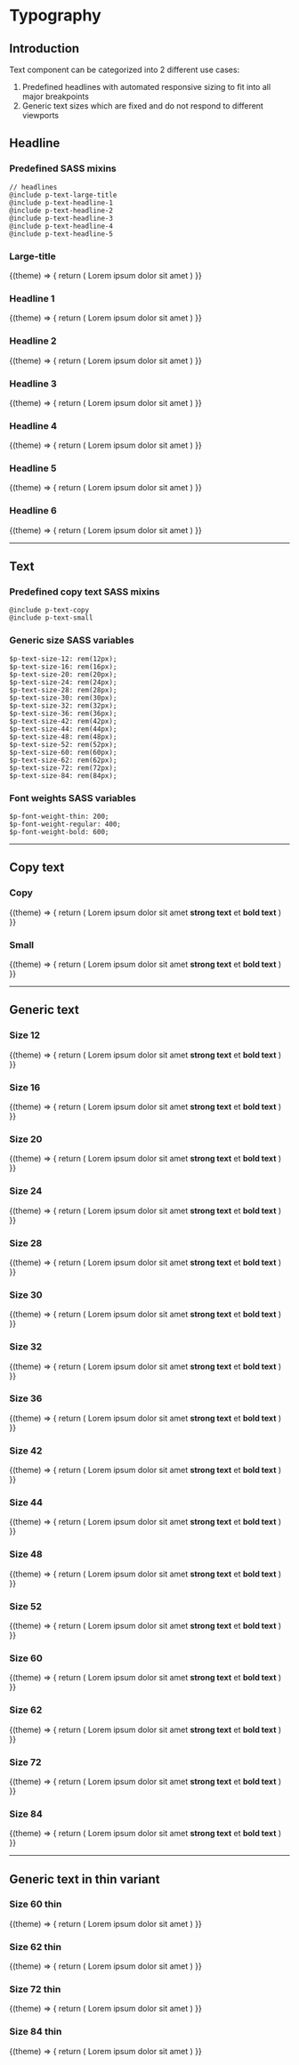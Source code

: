 
# Typography

## Introduction
Text component can be categorized into 2 different use cases:

1. Predefined headlines with automated responsive sizing to fit into all major breakpoints
2. Generic text sizes which are fixed and do not respond to different viewports

## Headline

### Predefined SASS mixins
```
// headlines
@include p-text-large-title
@include p-text-headline-1
@include p-text-headline-2
@include p-text-headline-3
@include p-text-headline-4
@include p-text-headline-5
```

### Large-title

<Example noTheme={false} className="sg-example-text">
  {(theme) => {
    return (
      <React.Fragment>
        <Headline type="large-title" level="1" theme={theme}>Lorem ipsum dolor sit amet</Headline>
      </React.Fragment>
    )
  }}
</Example>

### Headline 1

<Example noTheme={false} className="sg-example-text">
  {(theme) => {
    return (
      <React.Fragment>
        <Headline type="headline-1" level="1" theme={theme}>Lorem ipsum dolor sit amet</Headline>
      </React.Fragment>
    )
  }}
</Example>

### Headline 2

<Example noTheme={false} className="sg-example-text">
  {(theme) => {
    return (
      <React.Fragment>
        <Headline type="headline-2" level="2" theme={theme}>Lorem ipsum dolor sit amet</Headline>
      </React.Fragment>
    )
  }}
</Example>

### Headline 3

<Example noTheme={false} className="sg-example-text">
  {(theme) => {
    return (
      <React.Fragment>
        <Headline type="headline 3" level="3" theme={theme}>Lorem ipsum dolor sit amet</Headline>
      </React.Fragment>
    )
  }}
</Example>

### Headline 4

<Example noTheme={false} className="sg-example-text">
  {(theme) => {
    return (
      <React.Fragment>
        <Headline type="headline-4" level="4" theme={theme}>Lorem ipsum dolor sit amet</Headline>
      </React.Fragment>
    )
  }}
</Example>

### Headline 5

<Example noTheme={false} className="sg-example-text">
  {(theme) => {
    return (
      <React.Fragment>
        <Headline type="headline-5" level="5" theme={theme}>Lorem ipsum dolor sit amet</Headline>
      </React.Fragment>
    )
  }}
</Example>

### Headline 6

<Example noTheme={false} className="sg-example-text">
  {(theme) => {
    return (
      <React.Fragment>
        <Headline type="headline-6" level="6" theme={theme}>Lorem ipsum dolor sit amet</Headline>
      </React.Fragment>
    )
  }}
</Example>

---

## Text

### Predefined copy text SASS mixins
```
@include p-text-copy
@include p-text-small
```

### Generic size SASS variables
```
$p-text-size-12: rem(12px);
$p-text-size-16: rem(16px);
$p-text-size-20: rem(20px);
$p-text-size-24: rem(24px);
$p-text-size-28: rem(28px);
$p-text-size-30: rem(30px);
$p-text-size-32: rem(32px);
$p-text-size-36: rem(36px);
$p-text-size-42: rem(42px);
$p-text-size-44: rem(44px);
$p-text-size-48: rem(48px);
$p-text-size-52: rem(52px);
$p-text-size-60: rem(60px);
$p-text-size-62: rem(62px);
$p-text-size-72: rem(72px);
$p-text-size-84: rem(84px);
```

### Font weights SASS variables
```
$p-font-weight-thin: 200;
$p-font-weight-regular: 400;
$p-font-weight-bold: 600;
```
---

## Copy text

### Copy

<Example noTheme={false} className="sg-example-text">
  {(theme) => {
    return (
      <React.Fragment>
        <Text type="copy" theme={theme}>Lorem ipsum dolor sit amet <strong>strong text</strong> et <b>bold text</b></Text>
      </React.Fragment>
    )
  }}
</Example>

### Small

<Example noTheme={false} className="sg-example-text">
  {(theme) => {
    return (
      <React.Fragment>
        <Text type="small" theme={theme}>Lorem ipsum dolor sit amet <strong>strong text</strong> et <b>bold text</b></Text>
      </React.Fragment>
    )
  }}
</Example>

---

## Generic text

### Size 12
<Example noTheme={false} className="sg-example-text">
  {(theme) => {
    return (
      <React.Fragment>
        <Text type="12" theme={theme}>Lorem ipsum dolor sit amet <strong>strong text</strong> et <b>bold text</b></Text>
      </React.Fragment>
    )
  }}
</Example>

### Size 16
<Example noTheme={false} className="sg-example-text">
  {(theme) => {
    return (
      <React.Fragment>
        <Text type="16" theme={theme}>Lorem ipsum dolor sit amet <strong>strong text</strong> et <b>bold text</b></Text>
      </React.Fragment>
    )
  }}
</Example>

### Size 20
<Example noTheme={false} className="sg-example-text">
  {(theme) => {
    return (
      <React.Fragment>
        <Text type="20" theme={theme}>Lorem ipsum dolor sit amet <strong>strong text</strong> et <b>bold text</b></Text>
      </React.Fragment>
    )
  }}
</Example>

### Size 24
<Example noTheme={false} className="sg-example-text">
  {(theme) => {
    return (
      <React.Fragment>
        <Text type="24" theme={theme}>Lorem ipsum dolor sit amet <strong>strong text</strong> et <b>bold text</b></Text>
      </React.Fragment>
    )
  }}
</Example>

### Size 28
<Example noTheme={false} className="sg-example-text">
  {(theme) => {
    return (
      <React.Fragment>
        <Text type="28" theme={theme}>Lorem ipsum dolor sit amet <strong>strong text</strong> et <b>bold text</b></Text>
      </React.Fragment>
    )
  }}
</Example>

### Size 30
<Example noTheme={false} className="sg-example-text">
  {(theme) => {
    return (
      <React.Fragment>
        <Text type="30" theme={theme}>Lorem ipsum dolor sit amet <strong>strong text</strong> et <b>bold text</b></Text>
      </React.Fragment>
    )
  }}
</Example>

### Size 32
<Example noTheme={false} className="sg-example-text">
  {(theme) => {
    return (
      <React.Fragment>
        <Text type="32" theme={theme}>Lorem ipsum dolor sit amet <strong>strong text</strong> et <b>bold text</b></Text>
      </React.Fragment>
    )
  }}
</Example>

### Size 36
<Example noTheme={false} className="sg-example-text">
  {(theme) => {
    return (
      <React.Fragment>
        <Text type="36" theme={theme}>Lorem ipsum dolor sit amet <strong>strong text</strong> et <b>bold text</b></Text>
      </React.Fragment>
    )
  }}
</Example>

### Size 42
<Example noTheme={false} className="sg-example-text">
  {(theme) => {
    return (
      <React.Fragment>
        <Text type="42" theme={theme}>Lorem ipsum dolor sit amet <strong>strong text</strong> et <b>bold text</b></Text>
      </React.Fragment>
    )
  }}
</Example>

### Size 44
<Example noTheme={false} className="sg-example-text">
  {(theme) => {
    return (
      <React.Fragment>
        <Text type="44" theme={theme}>Lorem ipsum dolor sit amet <strong>strong text</strong> et <b>bold text</b></Text>
      </React.Fragment>
    )
  }}
</Example>

### Size 48
<Example noTheme={false} className="sg-example-text">
  {(theme) => {
    return (
      <React.Fragment>
        <Text type="48" theme={theme}>Lorem ipsum dolor sit amet <strong>strong text</strong> et <b>bold text</b></Text>
      </React.Fragment>
    )
  }}
</Example>

### Size 52
<Example noTheme={false} className="sg-example-text">
  {(theme) => {
    return (
      <React.Fragment>
        <Text type="52" theme={theme}>Lorem ipsum dolor sit amet <strong>strong text</strong> et <b>bold text</b></Text>
      </React.Fragment>
    )
  }}
</Example>

### Size 60
<Example noTheme={false} className="sg-example-text">
  {(theme) => {
    return (
      <React.Fragment>
        <Text type="60" theme={theme}>Lorem ipsum dolor sit amet <strong>strong text</strong> et <b>bold text</b></Text>
      </React.Fragment>
    )
  }}
</Example>

### Size 62
<Example noTheme={false} className="sg-example-text">
  {(theme) => {
    return (
      <React.Fragment>
        <Text type="62" theme={theme}>Lorem ipsum dolor sit amet <strong>strong text</strong> et <b>bold text</b></Text>
      </React.Fragment>
    )
  }}
</Example>

### Size 72
<Example noTheme={false} className="sg-example-text">
  {(theme) => {
    return (
      <React.Fragment>
        <Text type="72" theme={theme}>Lorem ipsum dolor sit amet <strong>strong text</strong> et <b>bold text</b></Text>
      </React.Fragment>
    )
  }}
</Example>

### Size 84
<Example noTheme={false} className="sg-example-text">
  {(theme) => {
    return (
      <React.Fragment>
        <Text type="84" theme={theme}>Lorem ipsum dolor sit amet <strong>strong text</strong> et <b>bold text</b></Text>
      </React.Fragment>
    )
  }}
</Example>

---

## Generic text in thin variant

### Size 60 thin
<Example noTheme={false} className="sg-example-text">
  {(theme) => {
    return (
      <React.Fragment>
        <Text type="60-thin" theme={theme}>Lorem ipsum dolor sit amet</Text>
      </React.Fragment>
    )
  }}
</Example>

### Size 62 thin
<Example noTheme={false} className="sg-example-text">
  {(theme) => {
    return (
      <React.Fragment>
        <Text type="62-thin" theme={theme}>Lorem ipsum dolor sit amet</Text>
      </React.Fragment>
    )
  }}
</Example>

### Size 72 thin
<Example noTheme={false} className="sg-example-text">
  {(theme) => {
    return (
      <React.Fragment>
        <Text type="72-thin" theme={theme}>Lorem ipsum dolor sit amet</Text>
      </React.Fragment>
    )
  }}
</Example>

### Size 84 thin
<Example noTheme={false} className="sg-example-text">
  {(theme) => {
    return (
      <React.Fragment>
        <Text type="84-thin" theme={theme}>Lorem ipsum dolor sit amet</Text>
      </React.Fragment>
    )
  }}
</Example>
